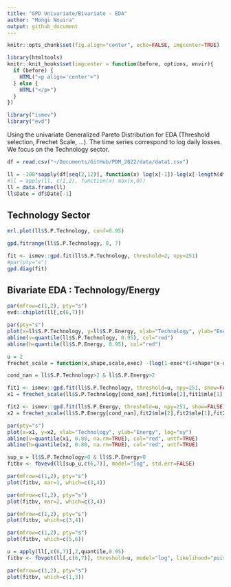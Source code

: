```yaml
---
title: "GPD Univariate/Bivariate - EDA"
author: "Mongi Nouira"
output: github_document
---
```


```r
knitr::opts_chunk$set(fig.align="center", echo=FALSE, imgcenter=TRUE)

library(htmltools)
knitr::knit_hooks$set(imgcenter = function(before, options, envir){
  if (before) {
    HTML("<p align='center'>")
  } else {
    HTML("</p>")
  }
})

library("ismev")
library("evd")
```

Using the univariate Generalized Pareto Distribution for EDA (Threshold selection, Frechet Scale, ...). The time series correspond to log daily losses. We focus on the Technology sector.

```r
df = read.csv("~/Documents/GitHub/PDM_2022/data/data1.csv")

ll = -100*sapply(df[seq(2,12)], function(x) log(x[-1])-log(x[-length(df$Date)]))
#ll = apply(ll, c(1,2), function(x) max(x,0))
ll = data.frame(ll)
ll$Date = df$Date[-1]
```

## Technology Sector

```r
mrl.plot(ll$S.P.Technology, conf=0.95)
```

```r
gpd.fitrange(ll$S.P.Technology, 0, 7)
```

```r
fit <- ismev::gpd.fit(ll$S.P.Technology, threshold=2, npy=251)
#par(pty="s")
gpd.diag(fit)
```

## Bivariate EDA : Technology/Energy

```r
par(mfrow=c(1,2), pty="s")
evd::chiplot(ll[,c(6,7)])
```


```r
par(pty="s")
plot(x=ll$S.P.Technology, y=ll$S.P.Energy, xlab="Technology", ylab="Energy")
abline(v=quantile(ll$S.P.Technology, 0.95), col="red")
abline(h=quantile(ll$S.P.Energy, 0.95), col="red")
```

```r
u = 2
frechet_scale = function(x,shape,scale,exec) -(log(1-exec*(1+shape*(x-u)/scale)^(-1/shape)))

cond_nan = ll$S.P.Technology>2 & ll$S.P.Energy>2

fit1 <- ismev::gpd.fit(ll$S.P.Technology, threshold=u, npy=251, show=FALSE)
x1 = frechet_scale(ll$S.P.Technology[cond_nan],fit1$mle[2],fit1$mle[1],fit1$rate)

fit2 <- ismev::gpd.fit(ll$S.P.Energy, threshold=u, npy=251, show=FALSE)
x2 = frechet_scale(ll$S.P.Energy[cond_nan],fit2$mle[2],fit2$mle[1],fit2$rate)

par(pty="s")
plot(x=x1, y=x2, xlab="Technology", ylab="Energy", log="xy")
abline(v=quantile(x1, 0.80, na.rm=TRUE), col="red", untf=TRUE)
abline(h=quantile(x2, 0.80, na.rm=TRUE), col="red", untf=TRUE)
```

```r
sup_u = ll$S.P.Technology>0 & ll$S.P.Energy>0
fitbv <- fbvevd(ll[sup_u,c(6,7)], model="log", std.err=FALSE)

par(mfrow=c(1,2), pty="s")
plot(fitbv, mar=1, which=c(3,4))

par(mfrow=c(1,2), pty="s")
plot(fitbv, mar=2, which=c(3,4))

par(mfrow=c(1,2), pty="s")
plot(fitbv, which=c(3,4))

par(mfrow=c(1,2), pty="s")
plot(fitbv, which=c(5,6))
```

```r
u = apply(ll[,c(6,7)],2,quantile,0.95)
fitbv <- fbvpot(ll[,c(6,7)], threshold=u, model="log", likelihood="poisson", std.err=FALSE)

par(mfrow=c(1,2), pty="s")
plot(fitbv, which=c(1,3))
```


